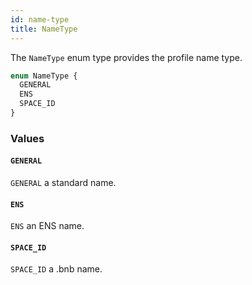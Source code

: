 ```yaml
---
id: name-type
title: NameType
---
```



The `NameType` enum type provides the profile name type.

```graphql
enum NameType {
  GENERAL
  ENS
  SPACE_ID
}
```


### Values

#### `GENERAL` 

`GENERAL` a standard name.


#### `ENS` 

`ENS` an ENS name.


#### `SPACE_ID` 

`SPACE_ID` a .bnb name.





